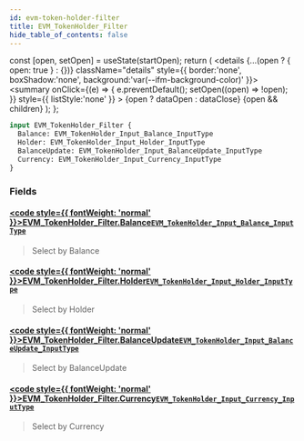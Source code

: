 ```yaml
---
id: evm-token-holder-filter
title: EVM_TokenHolder_Filter
hide_table_of_contents: false
---
```







  const [open, setOpen] = useState(startOpen);
  return (
    <details {...(open ? { open: true } : {})} className="details" style={{ border:'none', boxShadow:'none', background:'var(--ifm-background-color)' }}>
      <summary
        onClick={(e) => {
          e.preventDefault();
          setOpen((open) => !open);
        }}
        style={{ listStyle:'none' }}
      >
      {open ? dataOpen : dataClose}
      </summary>
      {open && children}
    </details>
  );
};







```graphql
input EVM_TokenHolder_Filter {
  Balance: EVM_TokenHolder_Input_Balance_InputType
  Holder: EVM_TokenHolder_Input_Holder_InputType
  BalanceUpdate: EVM_TokenHolder_Input_BalanceUpdate_InputType
  Currency: EVM_TokenHolder_Input_Currency_InputType
}
```




### Fields

#### [<code style={{ fontWeight: 'normal' }}>EVM_TokenHolder_Filter.<b>Balance</b></code>](#)<Bullet />[`EVM_TokenHolder_Input_Balance_InputType`](/docs/graphql-reference/inputs/evm-token-holder-input-balance-input-type) <Badge class="secondary" text="input"/>
> Select by Balance
> 

#### [<code style={{ fontWeight: 'normal' }}>EVM_TokenHolder_Filter.<b>Holder</b></code>](#)<Bullet />[`EVM_TokenHolder_Input_Holder_InputType`](/docs/graphql-reference/inputs/evm-token-holder-input-holder-input-type) <Badge class="secondary" text="input"/>
> Select by Holder
> 

#### [<code style={{ fontWeight: 'normal' }}>EVM_TokenHolder_Filter.<b>BalanceUpdate</b></code>](#)<Bullet />[`EVM_TokenHolder_Input_BalanceUpdate_InputType`](/docs/graphql-reference/inputs/evm-token-holder-input-balance-update-input-type) <Badge class="secondary" text="input"/>
> Select by BalanceUpdate
> 

#### [<code style={{ fontWeight: 'normal' }}>EVM_TokenHolder_Filter.<b>Currency</b></code>](#)<Bullet />[`EVM_TokenHolder_Input_Currency_InputType`](/docs/graphql-reference/inputs/evm-token-holder-input-currency-input-type) <Badge class="secondary" text="input"/>
> Select by Currency
> 



